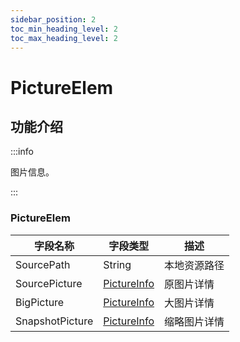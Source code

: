 ```yaml
---
sidebar_position: 2
toc_min_heading_level: 2
toc_max_heading_level: 2
---
```


# PictureElem

## 功能介绍

:::info

图片信息。

:::



### PictureElem

| 字段名称        | 字段类型                                               | 描述         |
| --------------- | ------------------------------------------------------ | ------------ |
| SourcePath      | String                                                 | 本地资源路径 |
| SourcePicture   | [PictureInfo](docs/sdks/class/message/pictureInfo.mdx) | 原图片详情   |
| BigPicture      | [PictureInfo](docs/sdks/class/message/pictureInfo.mdx) | 大图片详情   |
| SnapshotPicture | [PictureInfo](docs/sdks/class/message/pictureInfo.mdx) | 缩略图片详情 |

